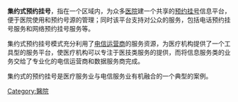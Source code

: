 {{unreferenced|time=2010-02-19T17:02:49+00:00}}
'''集约式预约挂号'''，指在一个区域内，为众多[[医院|医院]]建一个共享的[[预约挂号|预约挂号]]信息平台，便于医院使用和预约号源的管理；同时该平台支持对公众的服务，包括电话预约挂号服务和网络预约挂号服务等。

集约式预约挂号模式充分利用了[[电信运营商|电信运营商]]的服务资源，为医疗机构提供了一个工具型的服务平台，使医疗机构可以专注于医技类服务的提供，而将信息服务类的业务交给了专业化的电信运营商和数据服务商完成。

集约式的预约挂号是医疗服务业与电信服务业有机融合的一个典型的案例。
{{Hospital-stub}}
[[Category:醫院|Category:醫院]]